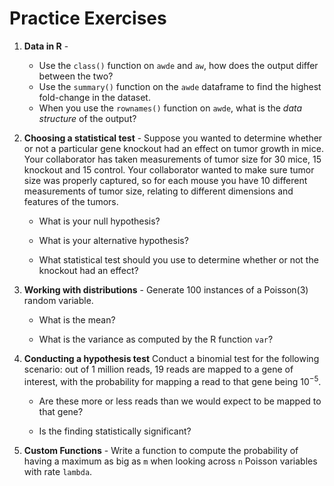 # Practice Exercises

1.  **Data in R** -

    -   Use the `class()` function on `awde` and `aw`, how does the output differ between the two?
    -   Use the `summary()` function on the `awde` dataframe to find the highest fold-change in the dataset.
    -   When you use the `rownames()` function on `awde`, what is the *data structure* of the output?

2.  **Choosing a statistical test** - Suppose you wanted to determine whether or not a particular gene knockout had an effect on tumor growth in mice. Your collaborator has taken measurements of tumor size for 30 mice, 15 knockout and 15 control. Your collaborator wanted to make sure tumor size was properly captured, so for each mouse you have 10 different measurements of tumor size, relating to different dimensions and features of the tumors.

    -   What is your null hypothesis?

    -   What is your alternative hypothesis?

    -   What statistical test should you use to determine whether or not the knockout had an effect?

3.  **Working with distributions** - Generate 100 instances of a Poisson(3) random variable.

    -   What is the mean?

    -   What is the variance as computed by the R function `var`?

4.  **Conducting a hypothesis test** Conduct a binomial test for the following scenario: out of 1 million reads, 19 reads are mapped to a gene of interest, with the probability for mapping a read to that gene being $10^{-5}$.

    -   Are these more or less reads than we would expect to be mapped to that gene?

    -   Is the finding statistically significant?

5.  **Custom Functions** - Write a function to compute the probability of having a maximum as big as `m` when looking across `n` Poisson variables with rate `lambda`.
